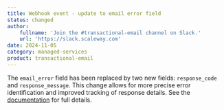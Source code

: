 ```yaml
---
title: Webhook event - update to email error field
status: changed
author:
    fullname: 'Join the #transactional-email channel on Slack.'
    url: 'https://slack.scaleway.com'
date: 2024-11-05
category: managed-services
product: transactional-email
---
```


The `email_error` field has been replaced by two new fields: `response_code` and `response_message`. This change allows for more precise error identification and improved tracking of response details. See the [documentation](https://www.scaleway.com/en/docs/managed-services/transactional-email/api-cli/webhook-events-payloads/) for full details.

